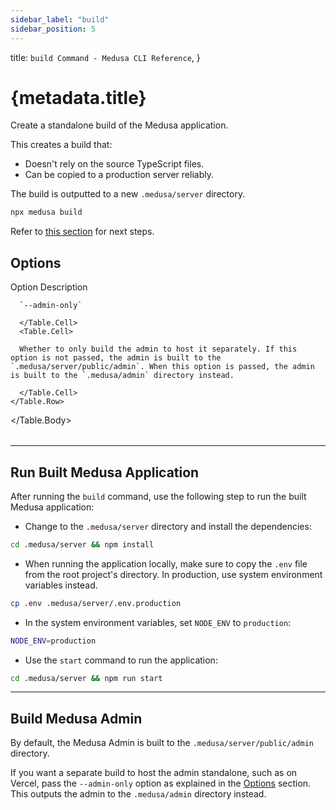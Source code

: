```yaml
---
sidebar_label: "build"
sidebar_position: 5
---
```



  title: `build Command - Medusa CLI Reference`,
}

# {metadata.title}

Create a standalone build of the Medusa application.

This creates a build that:

- Doesn't rely on the source TypeScript files.
- Can be copied to a production server reliably.

The build is outputted to a new `.medusa/server` directory.

```bash
npx medusa build
```

Refer to [this section](#run-built-medusa-application) for next steps.

## Options

<Table>
  <Table.Header>
    <Table.Row>
      <Table.HeaderCell>Option</Table.HeaderCell>
      <Table.HeaderCell>Description</Table.HeaderCell>
    </Table.Row>
  </Table.Header>
  <Table.Body>
    <Table.Row>
      <Table.Cell>
      
      `--admin-only`
      
      </Table.Cell>
      <Table.Cell>

      Whether to only build the admin to host it separately. If this option is not passed, the admin is built to the `.medusa/server/public/admin`. When this option is passed, the admin is built to the `.medusa/admin` directory instead.
      
      </Table.Cell>
    </Table.Row>
  </Table.Body>
</Table>

---

## Run Built Medusa Application

After running the `build` command, use the following step to run the built Medusa application:

- Change to the `.medusa/server` directory and install the dependencies:

```bash npm2yarn
cd .medusa/server && npm install
```

- When running the application locally, make sure to copy the `.env` file from the root project's directory. In production, use system environment variables instead.

```bash npm2yarn
cp .env .medusa/server/.env.production
```

- In the system environment variables, set `NODE_ENV` to `production`:

```bash
NODE_ENV=production
```

- Use the `start` command to run the application:

```bash npm2yarn
cd .medusa/server && npm run start
```

---

## Build Medusa Admin

By default, the Medusa Admin is built to the `.medusa/server/public/admin` directory.

If you want a separate build to host the admin standalone, such as on Vercel, pass the `--admin-only` option as explained in the [Options](#options) section. This outputs the admin to the `.medusa/admin` directory instead.
